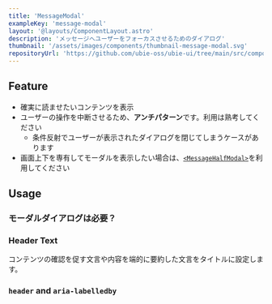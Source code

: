 ```yaml
---
title: 'MessageModal'
exampleKey: 'message-modal'
layout: '@layouts/ComponentLayout.astro'
description: 'メッセージへユーザーをフォーカスさせるためのダイアログ'
thumbnail: '/assets/images/components/thumbnail-message-modal.svg'
repositoryUrl: 'https://github.com/ubie-oss/ubie-ui/tree/main/src/components/MessageModal'
---
```



## Feature

- 確実に読ませたいコンテンツを表示
- ユーザーの操作を中断させるため、**アンチパターン**です。利用は熟考してください
  - 条件反射でユーザーが表示されたダイアログを閉じてしまうケースがあります
- 画面上下を専有してモーダルを表示したい場合は、[`<MessageHalfModal>`](/components/message-half-modal)を利用してください

## Usage

### モーダルダイアログは必要？

<ModalDialogNecessary />

### Header Text

<HeaderText />

コンテンツの確認を促す文言や内容を端的に要約した文言をタイトルに設定します。

### `header` and `aria-labelledby`

<HeaderProps />
